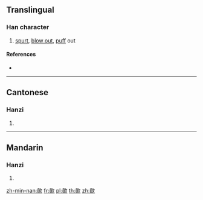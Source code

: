 ==Translingual==

===Han character===
{{Han char|rn=76|rad=欠|as=12|sn=16|four=07882|canj=JCNO}}

# [[spurt]], [[blow out]], [[puff]] out

====References====
* {{Han ref|kx=0572.130|dkj=16218|hdz=32151.030|uh=6B55|ud=27477|bh=E9DE|bd=59870}}

----

==Cantonese==

===Hanzi===
{{yue-hanzi|jyut=[[pan3]], [[fan5]], [[pan1]]|y=pan3, fan5, pan1}}

# {{defn|lang=yue|sort=欠12}}

----

==Mandarin==

===Hanzi===
{{cmn-hanzi|pin=[[pēn]] ([[pen1]])|wg=p'en<sup>1</sup>}}

# {{defn|lang=cmn|sort=欠12}}

[[zh-min-nan:歕]]
[[fr:歕]]
[[pl:歕]]
[[th:歕]]
[[zh:歕]]